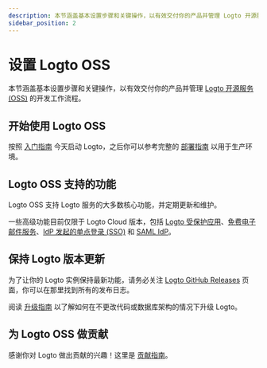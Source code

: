 ```yaml
---
description: 本节涵盖基本设置步骤和关键操作，以有效交付你的产品并管理 Logto 开源服务 (OSS) 的开发工作流程。
sidebar_position: 2
---
```


# 设置 Logto OSS

本节涵盖基本设置步骤和关键操作，以有效交付你的产品并管理 [Logto 开源服务 (OSS)](https://github.com/logto-io/logto) 的开发工作流程。

## 开始使用 Logto OSS

按照 [入门指南](/logto-oss/get-started-with-oss/) 今天启动 Logto，之后你可以参考完整的 [部署指南](/logto-oss/deployment-and-configuration) 以用于生产环境。

## Logto OSS 支持的功能

Logto OSS 支持 Logto 服务的大多数核心功能，并定期更新和维护。

一些高级功能目前仅限于 Logto Cloud 版本，包括 [Logto 受保护应用](/integrate-logto/protected-app)、[免费电子邮件服务](/connectors/email-connectors/built-in-email-service)、[IdP 发起的单点登录 (SSO)](/end-user-flows/enterprise-sso/idp-initiated-sso) 和 [SAML IdP](/integrate-logto/third-party-applications)。

## 保持 Logto 版本更新

为了让你的 Logto 实例保持最新功能，请务必关注 [Logto GitHub Releases](https://github.com/logto-io/logto/releases) 页面，你可以在那里找到所有的发布日志。

阅读 [升级指南](/logto-oss/upgrading-oss-version) 以了解如何在不更改代码或数据库架构的情况下升级 Logto。

## 为 Logto OSS 做贡献

感谢你对 Logto 做出贡献的兴趣！这里是 [贡献指南](/logto-oss/contribution)。
